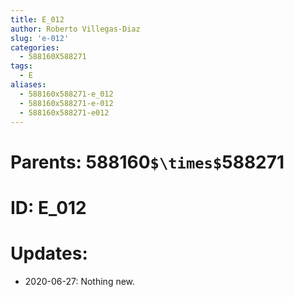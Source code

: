 ```yaml
---
title: E_012
author: Roberto Villegas-Diaz
slug: 'e-012'
categories:
  - 588160X588271
tags:
  - E
aliases:
  - 588160x588271-e_012
  - 588160x588271-e-012
  - 588160x588271-e012
---
```


# **Parents**: 588160`$\times$`588271
# **ID**: E_012
# **Updates**: 
 - 2020-06-27: Nothing new.
